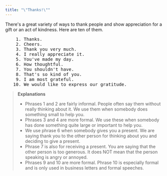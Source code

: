```yaml
---
title: "\"Thanks!\""
---
```


There's a great variety of ways to thank people and show appreciation for a gift or an act of kindness. Here are ten of them.

<pre className="text-xl font-semibold font-sans leading-3">
    1. Thanks.
    2. Cheers.
    3. Thank you very much.
    4. I really appreciate it.
    5. You've made my day.
    6. How thoughtful.
    7. You shouldn't have.
    8. That's so kind of you.
    9. I am most grateful.
   10. We would like to express our gratitude.
</pre>

> __Explanations__
> - Phrases 1 and 2 are fairly informal. People often say them without really thinking about it. We use them when somebody does something small to help you.
> - Phrases 3 and 4 are more formal. We use these when somebody has done something quite large or important to help you.
> - We use phrase 6 when somebody gives you a present. We are saying thank you to the other person for thinking about you and deciding to give a present.
> - Phrase 7 is also for receiving a present. You are saying that the other person is too generous. It does NOT mean that the person speaking is angry or annoyed.
> - Phrases 9 and 10 are more formal. Phrase 10 is especially formal and is only used in business letters and formal speeches.
